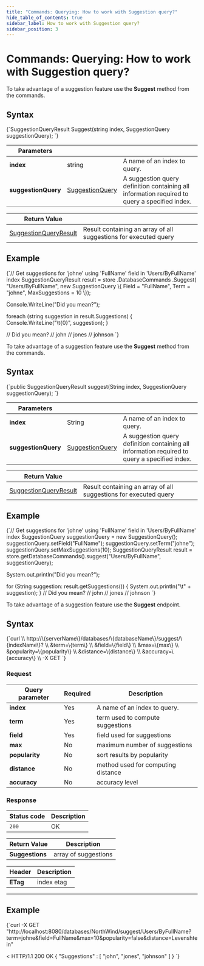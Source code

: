 ---
title: "Commands: Querying: How to work with Suggestion query?"
hide_table_of_contents: true
sidebar_label: How to work with Suggestion query?
sidebar_position: 3
---




# Commands: Querying: How to work with Suggestion query?
<LanguageSwitcher supportedLanguages={supportedLanguages} />
<LanguageContent language="csharp">


To take advantage of a suggestion feature use the **Suggest** method from the commands.

## Syntax

<TabItem value="suggest_1" label="suggest_1">
<CodeBlock language="csharp">
{`SuggestionQueryResult Suggest(string index, SuggestionQuery suggestionQuery);
`}
</CodeBlock>
</TabItem>

| Parameters | | |
| ------------- | ------------- | ----- |
| **index** | string | A name of an index to query. |
| **suggestionQuery** | [SuggestionQuery](../../../glossary/suggestion-query.mdx) | A suggestion query definition containing all information required to query a specified index. |

| Return Value | |
| ------------- | ----- |
| [SuggestionQueryResult](../../../glossary/suggestion-query-result.mdx) | Result containing an array of all suggestions for executed query |

## Example

<TabItem value="suggest_2" label="suggest_2">
<CodeBlock language="csharp">
{`// Get suggestions for 'johne' using 'FullName' field in 'Users/ByFullName' index
SuggestionQueryResult result = store
	.DatabaseCommands
	.Suggest(
		"Users/ByFullName",
		new SuggestionQuery
			\{
				Field = "FullName",
				Term = "johne",
				MaxSuggestions = 10
			\});

Console.WriteLine("Did you mean?");

foreach (string suggestion in result.Suggestions)
\{
	Console.WriteLine("\\t\{0\}", suggestion);
\}

// Did you mean?
//		john
//		jones
//		johnson
`}
</CodeBlock>
</TabItem>


</LanguageContent>
<LanguageContent language="java">


To take advantage of a suggestion feature use the **Suggest** method from the commands.

## Syntax

<TabItem value="suggest_1" label="suggest_1">
<CodeBlock language="java">
{`public SuggestionQueryResult suggest(String index, SuggestionQuery suggestionQuery);
`}
</CodeBlock>
</TabItem>

| Parameters | | |
| ------------- | ------------- | ----- |
| **index** | String | A name of an index to query. |
| **suggestionQuery** | [SuggestionQuery](../../../glossary/suggestion-query.mdx) | A suggestion query definition containing all information required to query a specified index. |

| Return Value | |
| ------------- | ----- |
| [SuggestionQueryResult](../../../glossary/suggestion-query-result.mdx) | Result containing an array of all suggestions for executed query |

## Example

<TabItem value="suggest_2" label="suggest_2">
<CodeBlock language="java">
{`// Get suggestions for 'johne' using 'FullName' field in 'Users/ByFullName' index
SuggestionQuery suggestionQuery = new SuggestionQuery();
suggestionQuery.setField("FullName");
suggestionQuery.setTerm("johne");
suggestionQuery.setMaxSuggestions(10);
SuggestionQueryResult result = store.getDatabaseCommands().suggest("Users/ByFullName", suggestionQuery);

System.out.println("Did you mean?");

for (String suggestion: result.getSuggestions()) \{
  System.out.println("\\t" + suggestion);
\}
// Did you mean?
//      john
//      jones
//      johnson
`}
</CodeBlock>
</TabItem>


</LanguageContent>
<LanguageContent language="http">


To take advantage of a suggestion feature use the **Suggest** endpoint.

## Syntax

<TabItem value="json" label="json">
<CodeBlock language="json">
{`curl \\
	http://\{serverName\}/databases/\{databaseName\}/suggest/\{indexName\}? \\
		&term=\{term\} \\
		&field=\{field\} \\
		&max=\{max\} \\
		&popularity=\{popularity\} \\
		&distance=\{distance\} \\
		&accuracy=\{accuracy\} \\
	-X GET
`}
</CodeBlock>
</TabItem>

### Request

| Query parameter | Required | Description |
| ------------- | -- | ---- |
| **index** | Yes | A name of an index to query. |
| **term** | Yes | term used to compute suggestions |
| **field** | Yes | field used for suggestions |
| **max** | No | maximum number of suggestions |
| **popularity** | No | sort results by popularity |
| **distance** | No | method used for computing distance |
| **accuracy** | No | accuracy level |

### Response

| Status code | Description |
| ----------- | - |
| `200` | OK |

| Return Value | Description |
| ------------- | ------------- |
| **Suggestions** | array of suggestions |

| Header | Description |
| -------- | - |
| **ETag** | index etag |

---

## Example

<TabItem value="json" label="json">
<CodeBlock language="json">
{`curl -X GET "http://localhost:8080/databases/NorthWind/suggest/Users/ByFullName?term=johne&field=FullName&max=10&popularity=false&distance=Levenshtein" 

< HTTP/1.1 200 OK
\{ "Suggestions" : [ "john", "jones", "johnson" ] \}
`}
</CodeBlock>
</TabItem>


</LanguageContent>

<!---
- [Full RavenDB query syntax](../../../indexes/querying/full-query-syntax)
- [How to query a database?](../../../client-api/commands/querying/how-to-query-a-database)
- [How to stream query results?](../../../client-api/commands/querying/how-to-stream-query-results)

-->